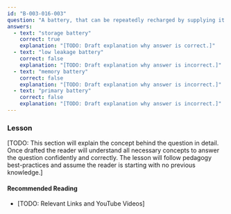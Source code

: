 ```yaml
---
id: "B-003-016-003"
question: "A battery, that can be repeatedly recharged by supplying it with electrical energy, is known as a:"
answers:
  - text: "storage battery"
    correct: true
    explanation: "[TODO: Draft explanation why answer is correct.]"
  - text: "low leakage battery"
    correct: false
    explanation: "[TODO: Draft explanation why answer is incorrect.]"
  - text: "memory battery"
    correct: false
    explanation: "[TODO: Draft explanation why answer is incorrect.]"
  - text: "primary battery"
    correct: false
    explanation: "[TODO: Draft explanation why answer is incorrect.]"
---
```


### Lesson

[TODO: This section will explain the concept behind the question in detail. Once drafted the reader will understand all necessary concepts to answer the question confidently and correctly. The lesson will follow pedagogy best-practices and assume the reader is starting with no previous knowledge.]

#### Recommended Reading

- [TODO: Relevant Links and YouTube Videos]
